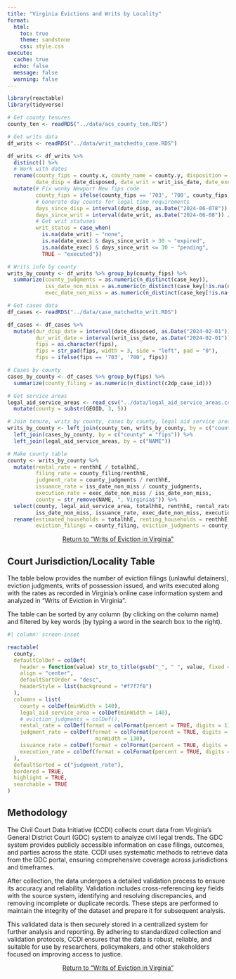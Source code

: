 ```yaml
---
title: "Virginia Evictions and Writs by Locality"
format: 
  html:
    toc: true
    theme: sandstone
    css: style.css
execute:
  cache: true
  echo: false
  message: false
  warning: false
---
```


```r
library(reactable)
library(tidyverse)
```


```r
# Get county tenures 
county_ten <- readRDS("../data/acs_county_ten.RDS")

# Get writs data 
df_writs <- readRDS("../data/writ_matchedto_case.RDS")

df_writs <- df_writs %>% 
  distinct() %>%
  # Work with dates
  rename(county_fips = county.x, county_name = county.y, disposition = disposition.x,
         date_disp = date_disposed, date_writ = writ_iss_date, date_exec = writ_exec_date) %>% 
  mutate(# Fix wonky Newport New fips code
         county_fips = ifelse(county_fips == '703', '700', county_fips), 
         # Generate day counts for legal time requirements
         days_since_disp = interval(date_disp, as.Date("2024-06-078")) / ddays(1),
         days_since_writ = interval(date_writ, as.Date("2024-06-08")) / ddays(1),
         # Get writ statuses
         writ_status = case_when(
           is.na(date_writ) ~ "none",
           is.na(date_exec) & days_since_writ > 30 ~ "expired",
           is.na(date_exec) & days_since_writ <= 30 ~ "pending",
           TRUE ~ "executed"))

# Writs info by county
writs_by_county <- df_writs %>% group_by(county_fips) %>%
  summarize(county_judgments = as.numeric(n_distinct(case_key)),
            iss_date_non_miss = as.numeric(n_distinct(case_key[!is.na(date_writ)])),
            exec_date_non_miss = as.numeric(n_distinct(case_key[!is.na(date_exec)])))

# Get cases data
df_cases <- readRDS("../data/case_matchedto_writ.RDS")

df_cases <- df_cases %>% 
  mutate(dur_disp_date = interval(date_disposed, as.Date("2024-02-01")) / ddays(1),
         dur_writ_date = interval(writ_iss_date, as.Date("2024-02-01")) / ddays(1),
         fips = as.character(fips),
         fips = str_pad(fips, width = 3, side = "left", pad = "0"),
         fips = ifelse(fips == '703', '700', fips))

# Cases by county
cases_by_county <- df_cases %>% group_by(fips) %>%
  summarize(county_filing = as.numeric(n_distinct(c2dp_case_id)))

# Get service areas
legal_aid_service_areas <- read_csv("../data/legal_aid_service_areas.csv") %>%
  mutate(county = substr(GEOID, 3, 5))

# Join tenure, writs by county, cases by county, legal aid service area
writs_by_county <- left_join(county_ten, writs_by_county, by = c("county" = "county_fips")) %>% 
  left_join(cases_by_county, by = c("county" = "fips")) %>% 
  left_join(legal_aid_service_areas, by = c("NAME"))

# Make county table
county <- writs_by_county %>%
  mutate(rental_rate = renthhE / totalhhE, 
         filing_rate = county_filing/renthhE,
         judgment_rate = county_judgments / renthhE,
         issuance_rate = iss_date_non_miss / county_judgments, 
         execution_rate = exec_date_non_miss / iss_date_non_miss,
         county = str_remove(NAME, ", Virginia$")) %>%
  select(county, legal_aid_service_area, totalhhE, renthhE, rental_rate, county_filing, filing_rate, county_judgments, judgment_rate, 
         iss_date_non_miss, issuance_rate, exec_date_non_miss, execution_rate) %>%
  rename(estimated_households = totalhhE, renting_households = renthhE,
         eviction_filings = county_filing, eviction_judgments = county_judgments, writs_issued = iss_date_non_miss, writs_executed = exec_date_non_miss) 

```

<p style="text-align:center;">[Return to "Writs of Eviction in Virginia"](https://virginiaequitycenter.github.io/va-evictions/writs/writs_of_eviction.html)</p>

## Court Jurisdiction/Locality Table

The table below provides the number of eviction filings (unlawful detainers), eviction judgments, writs of possession issued, and writs executed along with the rates as recorded in Virginia's online case information system and analyzed in "Writs of Eviction in Virginia".

The table can be sorted by any column (by clicking on the column name) and filtered by key words (by typing a word in the search box to the right).

```r
#| column: screen-inset

reactable(
  county,
  defaultColDef = colDef(
    header = function(value) str_to_title(gsub("_", " ", value, fixed = TRUE)),
    align = "center",
    defaultSortOrder = "desc",
    headerStyle = list(background = "#f7f7f8")
  ),
  columns = list(
    county = colDef(minWidth = 140),
    legal_aid_service_area = colDef(minWidth = 140),
    # eviction_judgments = colDef(),
    rental_rate = colDef(format = colFormat(percent = TRUE, digits = 1)),
    judgment_rate = colDef(format = colFormat(percent = TRUE, digits = 1),
                            minWidth = 130),
    issuance_rate = colDef(format = colFormat(percent = TRUE, digits = 1)),
    execution_rate = colDef(format = colFormat(percent = TRUE, digits = 1))
  ),
  defaultSorted = c("judgment_rate"),
  bordered = TRUE,
  highlight = TRUE,
  searchable = TRUE
)
```


## Methodology

The Civil Court Data Initiative (CCDI) collects court data from Virginia’s General District Court (GDC) system to analyze civil legal trends. The GDC system provides publicly accessible information on case filings, outcomes, and parties across the state. CCDI uses systematic methods to retrieve data from the GDC portal, ensuring comprehensive coverage across jurisdictions and timeframes.
 
After collection, the data undergoes a detailed validation process to ensure its accuracy and reliability. Validation includes cross-referencing key fields with the source system, identifying and resolving discrepancies, and removing incomplete or duplicate records. These steps are performed to maintain the integrity of the dataset and prepare it for subsequent analysis.
 
This validated data is then securely stored in a centralized system for further analysis and reporting. By adhering to standardized collection and validation protocols, CCDI ensures that the data is robust, reliable, and suitable for use by researchers, policymakers, and other stakeholders focused on improving access to justice.

<p style="text-align:center;">[Return to "Writs of Eviction in Virginia"](https://virginiaequitycenter.github.io/va-evictions/writs/writs_of_eviction.html)</p>
